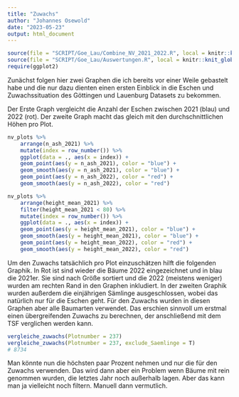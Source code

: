 ```yaml
---
title: "Zuwachs"
author: "Johannes Osewold"
date: "2023-05-23"
output: html_document
---
```


```r
source(file = "SCRIPT/Goe_Lau/Combine_NV_2021_2022.R", local = knitr::knit_global())
source(file = "SCRIPT/Goe_Lau/Auswertungen.R", local = knitr::knit_global())
require(ggplot2)
```

Zunächst folgen hier zwei Graphen die ich bereits vor einer Weile gebastelt habe und die nur dazu dienten einen ersten Einblick in die Eschen und Zuwachssituation des Göttingen und Lauenburg Datasets zu bekommen.

Der Erste Graph vergleicht die Anzahl der Eschen zwischen 2021 (blau) und 2022 (rot). Der zweite Graph macht das gleich mit den durchschnittlichen Höhen pro Plot.

```r
nv_plots %>% 
	arrange(n_ash_2021) %>% 
	mutate(index = row_number()) %>% 
	ggplot(data = ., aes(x = index)) +
	geom_point(aes(y = n_ash_2021), color = "blue") +
	geom_smooth(aes(y = n_ash_2021), color = "blue") +
	geom_point(aes(y = n_ash_2022), color = "red") +
	geom_smooth(aes(y = n_ash_2022), color = "red")

nv_plots %>% 
	arrange(height_mean_2021) %>% 
	filter(height_mean_2021 < 80) %>% 
	mutate(index = row_number()) %>% 
	ggplot(data = ., aes(x = index)) +
	geom_point(aes(y = height_mean_2021), color = "blue") +
	geom_smooth(aes(y = height_mean_2021), color = "blue") +
	geom_point(aes(y = height_mean_2022), color = "red") +
	geom_smooth(aes(y = height_mean_2022), color = "red")

```

Um den Zuwachs tatsächlich pro Plot einzuschätzen hilft die folgenden Graphik. In Rot ist sind wieder die Bäume 2022 eingezeichnet und in blau die 2021er. Sie sind nach Größe sortiert und die 2022 (meistens weniger) wurden am rechten Rand in den Graphen inkludiert. In der zweiten Graphik wurden außerdem die einjährigen Sämlinge ausgeschlossen, wobei das natürlich nur für die Eschen geht. Für den Zuwachs wurden in diesen Graphen aber alle Baumarten verwendet. Das erschien sinnvoll um erstmal einen übergreifenden Zuwachs zu berechnen, der anschließend mit dem TSF verglichen werden kann.
```r
vergleiche_zuwachs(Plotnumber = 237)
vergleiche_zuwachs(Plotnumber = 237, exclude_Saemlinge = T)
# 8734
```


Man könnte nun die höchsten paar Prozent nehmen und nur die für den Zuwachs verwenden.
 Das wird dann aber ein Problem wenn Bäume mit rein genommen wurden, die letztes Jahr 
 noch außerhalb lagen. Aber das kann man ja vielleicht noch filtern. Manuell dann vermutlich.
